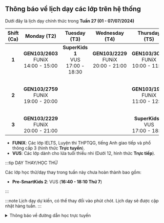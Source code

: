 ## Thông báo về lịch dạy các lớp trên hệ thống

Dưới đây là lịch dạy chính thức trong **Tuần 27 (01 - 07/07/2024)**

| **Shift (Ca)** |               **Monday (T2)**                |             **Tuesday (T3)**               |             **Wednesday (T4)**               |              **Thursday (T5)**               |               **Friday (T6)**                |              **Saturday (T7)**                   |               **Sunday (CN)**                |
|:--------------:|:--------------------------------------------:|:------------------------------------------:|:--------------------------------------------:|:--------------------------------------------:|:--------------------------------------------:|:------------------------------------------------:|:--------------------------------------------:|
|      **1**     | **GEN103/2603** <br/>FUNiX<br/>14:00 - 15:00 | **SuperKids 1** <br/>VUS<br/>17:00 - 18:30 | **GEN103/2229** <br/>FUNiX<br/>20:00 - 21:00 | **GEN103/3077** <br/>FUNiX<br/>10:00 - 11:00 | **GEN103/2603** <br/>FUNiX<br/>14:00 - 15:00 |    **SuperKids 1** <br/>VUS<br/>07:45 - 09:15    |  **SuperKids 1** <br/>VUS<br/>07:45 - 09:15  |
|      **2**     | **GEN103/2759** <br/>FUNiX<br/>19:00 - 20:00 |                                            |                                              | **GEN103/1966** <br/>FUNiX<br/>11:00 - 12:00 |                                              |  **Pre-SmartKids 2** <br/>VUS<br/>16:40 - 18:10  | **GEN103/2603** <br/>FUNiX<br/>14:00 - 15:00 |
|      **3**     | **GEN103/2229** <br/>FUNiX<br/>20:00 - 21:00 |                                            |                                              |  **SuperKids 1** <br/>VUS<br/>17:00 - 18:30  |                                              |                                                  |                                              |

- **FUNIX**: Các lớp IELTS, Luyện thi THPTQG, tiếng Anh giao tiếp và phổ thông cấp 3 (hình thức **Trực tuyến**).
- **VUS**: Các lớp dành cho lứa tuổi thiếu nhi (Dưới 12, hình thức **Trực tiếp**).

:::tip DẠY THAY/HỌC THỬ

Các lớp học thử/dạy thay trong tuần này chưa hoàn thành bao gồm: 

- **Pre-SmartKids 2**: VUS (**16:40 - 18:10 Thứ 7**)

:::

:::note
Lịch dạy dự kiến, có thể thay đổi vào phút chót. Lịch dạy sẽ được cập nhật hàng tuần.
:::

<details>
<summary>Thông báo về đường dẫn học trực tuyến</summary>
<div>

**_Việc học trực tuyến sẽ được thực hiện qua hạ tầng online. Đường dẫn sẽ được cung cấp trong quá trình học. Người học
cũng có thể theo dõi các video bài giảng qua YouTube ở hai đường dẫn phía dưới._**

**_Trân trọng cảm ơn._**

</div>
</details>
